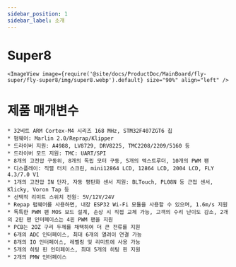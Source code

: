 ```yaml
---
sidebar_position: 1
sidebar_label: 소개
---
```


# Super8
    
    <ImageView image={require('@site/docs/ProductDoc/MainBoard/fly-super/fly-super8/img/super8.webp').default} size="90%" align="left" />


# 제품 매개변수


    * 32비트 ARM Cortex-M4 시리즈 168 MHz, STM32F407ZGT6 칩
    * 펌웨어: Marlin 2.0/Reprap/Klipper
    * 드라이버 지원: A4988, LV8729, DRV8225, TMC2208/2209/5160 등
    * 드라이버 모드 지원: TMC: UART/SPI
    * 8개의 고전압 구동위, 8개의 독립 모터 구동, 5개의 엑스트루더, 10개의 PWM 팬
    * 디스플레이: 직렬 터치 스크린, mini12864 LCD, 12864 LCD, 2004 LCD, FLY 4.3/7.0 V1
    * 1개의 고전압 IN 단자, 자동 평탄화 센서 지원: BLTouch, PL08N 등 근접 센서, Klicky, Voron Tap 등
    * 선택적 리미트 스위치 전원: 5V/12V/24V
    * Repap 펌웨어를 사용하면, 내장 ESP32 Wi-Fi 모듈을 사용할 수 있으며, 1.6m/s 지원
    * 독특한 PWM 팬 MOS 보드 설계, 손상 시 직접 교체 가능, 고객의 수리 난이도 감소, 2개의 2핀 팬 인터페이스는 4핀 PWM 팬을 지원
    * PCB는 2OZ 구리 두께를 채택하여 더 큰 전류를 지원
    * 6개의 ADC 인터페이스, 최대 6개의 열려이 연결 가능
    * 8개의 IO 인터페이스, 레벨링 및 리미트에 사용 가능
    * 5개의 히팅 핀 인터페이스, 최대 5개의 히팅 핀 지원
    * 2개의 PMW 인터페이스
